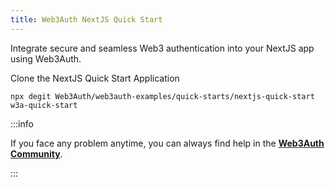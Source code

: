 ```yaml
---
title: Web3Auth NextJS Quick Start
---
```


Integrate secure and seamless Web3 authentication into your NextJS app using Web3Auth.

Clone the NextJS Quick Start Application

```shell
npx degit Web3Auth/web3auth-examples/quick-starts/nextjs-quick-start w3a-quick-start
```

:::info

If you face any problem anytime, you can always find help in the
[**Web3Auth Community**](https://web3auth.io/community/c/help-pnp/pnp-web/7).

:::

